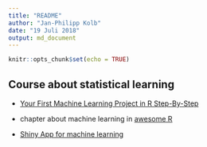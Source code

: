 ```yaml
---
title: "README"
author: "Jan-Philipp Kolb"
date: "19 Juli 2018"
output: md_document
---
```


```r
knitr::opts_chunk$set(echo = TRUE)
```

## Course about statistical learning

- [Your First Machine Learning Project in R Step-By-Step](https://machinelearningmastery.com/machine-learning-in-r-step-by-step/)


- chapter about machine learning in [awesome R](https://awesome-r.com/)


- [Shiny App for machine learning](https://www.showmeshiny.com/machlearn/)